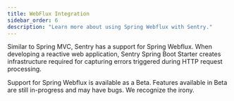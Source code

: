 ```yaml
---
title: WebFlux Integration
sidebar_order: 6
description: "Learn more about using Spring Webflux with Sentry."
---
```


Similar to Spring MVC, Sentry has a support for Spring Webflux. When developing a reactive web application, Sentry Spring Boot Starter creates infrastructure required for capturing errors triggered during HTTP request processing.

<Note>
Support for Spring Webflux is available as a Beta. Features available in Beta are still in-progress and may have bugs. We recognize the irony.
</Note>
